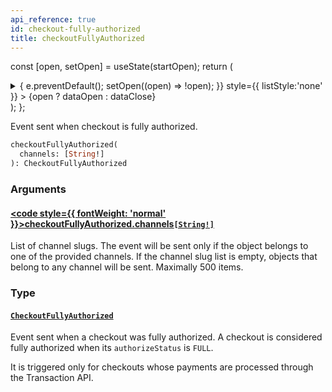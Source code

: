 ```yaml
---
api_reference: true
id: checkout-fully-authorized
title: checkoutFullyAuthorized
---
```






const [open, setOpen] = useState(startOpen);
return (
<details {...(open ? { open: true } : {})} className="details" style={{ border:'none', boxShadow:'none', background:'var(--ifm-background-color)' }}>
<summary
onClick={(e) => {
e.preventDefault();
setOpen((open) => !open);
}}
style={{ listStyle:'none' }} >
{open ? dataOpen : dataClose}
</summary>
{open && children}
</details>
);
};

Event sent when checkout is fully authorized.


<Badge text="Added in Saleor 3.21" class="badge badge--secondary margin-bottom--sm" />


<FeaturePreview />

```graphql
checkoutFullyAuthorized(
  channels: [String!]
): CheckoutFullyAuthorized
```

### Arguments

#### [<code style={{ fontWeight: 'normal' }}>checkoutFullyAuthorized.<b>channels</b></code>](#)<Bullet />[`[String!]`](../../../api-reference/miscellaneous/scalars/string.mdx) <Badge class="badge badge--secondary" text="list"/> <Badge class="badge badge--secondary" text="scalar"/> <Badge class="badge badge--secondary" text="miscellaneous"/>

List of channel slugs. The event will be sent only if the object belongs to one of the provided channels. If the channel slug list is empty, objects that belong to any channel will be sent. Maximally 500 items.

### Type

#### [`CheckoutFullyAuthorized`](../../../api-reference/checkout/objects/checkout-fully-authorized.mdx) <Badge class="badge badge--secondary" text="object"/> <Badge class="badge badge--secondary" text="checkout"/>

Event sent when a checkout was fully authorized. A checkout is considered fully authorized when its `authorizeStatus` is `FULL`.

It is triggered only for checkouts whose payments are processed through the Transaction API.


